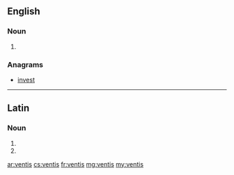 ==English==

===Noun===
{{head|en}}

# {{plural of|venti}}

===Anagrams===
* [[invest#English|invest]]

----

==Latin==

===Noun===
{{la-noun-form|ventīs}}

# {{inflection of|ventus||dat|p|lang=la}}
# {{inflection of|ventus||abl|p|lang=la}}

[[ar:ventis]]
[[cs:ventis]]
[[fr:ventis]]
[[mg:ventis]]
[[my:ventis]]